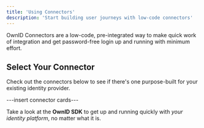 ```yaml
---
title: 'Using Connectors'
description: 'Start building user journeys with low-code connectors'
---
```

OwnID Connectors are a low-code, pre-integrated way to make quick work of integration and get password-free login up and running with minimum effort.

## Select Your Connector
Check out the connectors below to see if there's one purpose-built for your existing identity provider.

---insert connector cards---

<Card title="Don't see a connector for your identity provider?" icon="leaf" href="/build-integration">

Take a look at the **OwnID SDK** to get up and running quickly with _your identity platform_, no matter what it is.
</Card>
